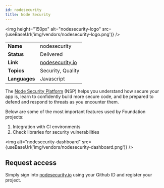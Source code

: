 ```yaml
---
id: nodesecurity
title: Node Security
---
```



<img height="150px" alt="nodesecurity-logo" src={useBaseUrl('img/vendors/nodesecurity-logo.png')} />

| | |
|--- | :---|
| **Name** | nodesecurity |
| **Status** | Delivered |
| **Link** | [nodesecurity.io](nodesecurity.io) |
| **Topics** | Security, Quality |
| **Languages** | Javascript |

The [Node Security Platform](http://nodesecurity.io/) (NSP) helps you understand how secure your app is, learn to confidently build more secure code, and be prepared to defend and respond to threats as you encounter them.

Below are some of the most important features used by Foundation projects:

1. Integration with CI environments
2. Check libraries for security vulnerabilities

<img alt="nodesecurity-dashboard" src={useBaseUrl('img/vendors/nodesecurity-dashboard.png')} />

## Request access
Simply sign into [nodesecurity.io](nodesecurity.io) using your Github ID and register your project.